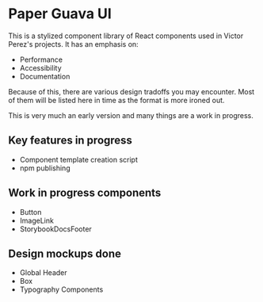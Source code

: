 
<Meta title="Documentation/Introduction" />

# Paper Guava UI

This is a stylized component library of React components used in Victor Perez's projects. It has an emphasis on:

- Performance
- Accessibility
- Documentation

Because of this, there are various design tradoffs you may encounter. Most of them will be listed here in time as the format is more ironed out.

This is very much an early version and many things are a work in progress.

## Key features in progress

- Component template creation script
- npm publishing

## Work in progress components

- Button
- ImageLink
- StorybookDocsFooter

## Design mockups done

- Global Header
- Box
- Typography Components

<StorybookDocsFooter />
